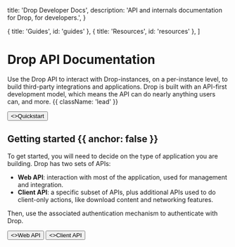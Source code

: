 
  title: 'Drop Developer Docs',
  description:
    'API and internals documentation for Drop, for developers.',
}

  { title: 'Guides', id: 'guides' },
  { title: 'Resources', id: 'resources' },
]

<HeroPattern />

# Drop API Documentation

Use the Drop API to interact with Drop-instances, on a per-instance level, to build third-party integrations and applications. Drop is built with an API-first development model, which means the API can do nearly anything users can, and more. {{ className: 'lead' }}

<div className="not-prose mt-6 mb-16 flex gap-3">
  <Button href="/guides/quickstart" arrow="right">
    <>Quickstart</>
  </Button>
</div>

## Getting started {{ anchor: false }}

To get started, you will need to decide on the type of application you are building. Drop has two sets of APIs:

- **Web API**: interaction with most of the application, used for management and integration.
- **Client API**: a specific subset of APIs, plus additional APIs used to do client-only actions, like download content and networking features.

Then, use the associated authentication mechanism to authenticate with Drop.

<div className="not-prose mt-6 mb-16 flex gap-3">
  <Button href="/guides/web" arrow="right" variant="outline">
    <>Web API</>
  </Button>
  <Button href="/guides/client" arrow="right" variant="outline">
    <>Client API</>
  </Button>
</div>

<Guides />

<Resources />
